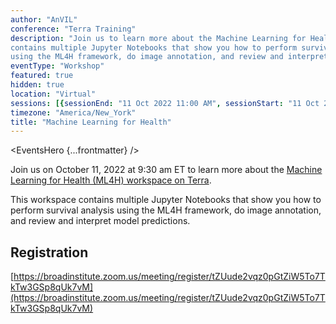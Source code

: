 ```yaml
---
author: "AnVIL"
conference: "Terra Training"
description: "Join us to learn more about the Machine Learning for Health (ML4H) workspace on Terra. This workspace
contains multiple Jupyter Notebooks that show you how to perform survival analysis
using the ML4H framework, do image annotation, and review and interpret model predictions."
eventType: "Workshop"
featured: true
hidden: true
location: "Virtual"
sessions: [{sessionEnd: "11 Oct 2022 11:00 AM", sessionStart: "11 Oct 2022 9:30 AM"}]
timezone: "America/New_York"
title: "Machine Learning for Health"
---
```


<EventsHero {...frontmatter} />

Join us on October 11, 2022 at 9:30 am ET to learn more about the [Machine Learning for Health (ML4H) workspace on Terra](https://app.terra.bio/#workspaces/uk-biobank-sek/ml4h-toolkit-for-machine-learning-on-clinical-data).

This workspace contains multiple Jupyter Notebooks that show you how to perform survival analysis using the ML4H
framework, do image annotation, and review and interpret model predictions.

## Registration

[https://broadinstitute.zoom.us/meeting/register/tZUude2vqz0pGtZiW5To7TkTw3GSp8qUk7vM](https://broadinstitute.zoom.us/meeting/register/tZUude2vqz0pGtZiW5To7TkTw3GSp8qUk7vM)
